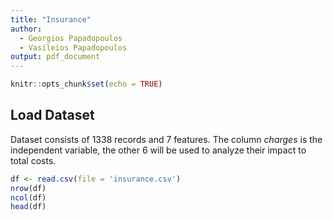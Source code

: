 ```yaml
---
title: "Insurance"
author:
  - Georgios Papadopoulos
  - Vasileios Papadopoulos
output: pdf_document
---
```


```r
knitr::opts_chunk$set(echo = TRUE)
```


## Load Dataset

Dataset consists of 1338 records and 7 features. The column *charges* is the independent variable, the other 6 will be used to analyze their impact to total costs.

```r
df <- read.csv(file = 'insurance.csv')
nrow(df)
ncol(df)
head(df)
```


